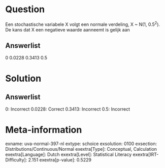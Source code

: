 Question
========

Een stochastische variabele X volgt een normale verdeling, X \~ N(1,
0.5^2^). De kans dat X een negatieve waarde aanneemt is gelijk aan

Answerlist
----------

0
0.0228
0.3413
0.5

Solution
========

Answerlist
----------

0: Incorrect
0.0228: Correct
0.3413: Incorrect
0.5: Incorrect

Meta-information
================
exname: uva-normal-397-nl
extype: schoice
exsolution: 0100
exsection: Distributions/Continuous/Normal
exextra[Type]: Conceptual, Calculation
exextra[Language]: Dutch
exextra[Level]: Statistical Literacy
exextra[IRT-Difficulty]: 2.151
exextra[p-value]: 0.5229
